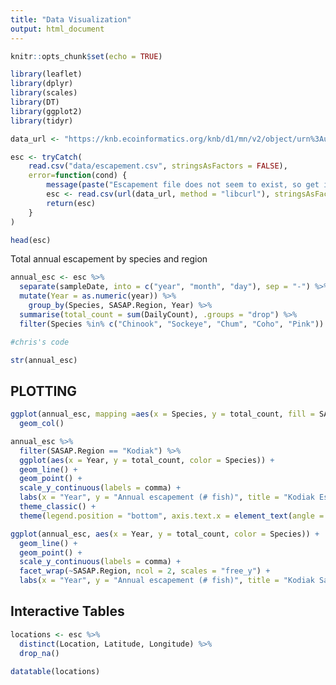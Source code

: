 ```yaml
---
title: "Data Visualization"
output: html_document
---
```


```r
knitr::opts_chunk$set(echo = TRUE)
```

```r
library(leaflet)
library(dplyr)
library(scales)
library(DT)
library(ggplot2)
library(tidyr)
```

```r
data_url <- "https://knb.ecoinformatics.org/knb/d1/mn/v2/object/urn%3Auuid%3Af119a05b-bbe7-4aea-93c6-85434dcb1c5e"

esc <- tryCatch(
    read.csv("data/escapement.csv", stringsAsFactors = FALSE),
    error=function(cond) {
        message(paste("Escapement file does not seem to exist, so get it from the KNB."))
        esc <- read.csv(url(data_url, method = "libcurl"), stringsAsFactors = FALSE)
        return(esc)
    }
)

head(esc)
```

Total annual escapement by species and region

```r
annual_esc <- esc %>% 
  separate(sampleDate, into = c("year", "month", "day"), sep = "-") %>% 
  mutate(Year = as.numeric(year)) %>%
    group_by(Species, SASAP.Region, Year) %>% 
  summarise(total_count = sum(DailyCount), .groups = "drop") %>% 
  filter(Species %in% c("Chinook", "Sockeye", "Chum", "Coho", "Pink"))
```

```r
#chris's code

str(annual_esc)
```

## PLOTTING

```r
ggplot(annual_esc, mapping =aes(x = Species, y = total_count, fill = SASAP.Region)) +
  geom_col()
```

```r
annual_esc %>% 
  filter(SASAP.Region == "Kodiak") %>% 
  ggplot(aes(x = Year, y = total_count, color = Species)) +
  geom_line() +
  geom_point() +
  scale_y_continuous(labels = comma) +
  labs(x = "Year", y = "Annual escapement (# fish)", title = "Kodiak Escapement") +
  theme_classic() +
  theme(legend.position = "bottom", axis.text.x = element_text(angle = 45, hjust = 1))
```

```r
ggplot(annual_esc, aes(x = Year, y = total_count, color = Species)) +
  geom_line() +
  geom_point() +
  scale_y_continuous(labels = comma) +
  facet_wrap(~SASAP.Region, ncol = 2, scales = "free_y") +
  labs(x = "Year", y = "Annual escapement (# fish)", title = "Kodiak Salmon Escapement")
```

## Interactive Tables

```r
locations <- esc %>% 
  distinct(Location, Latitude, Longitude) %>% 
  drop_na()
```

```r
datatable(locations)
```


